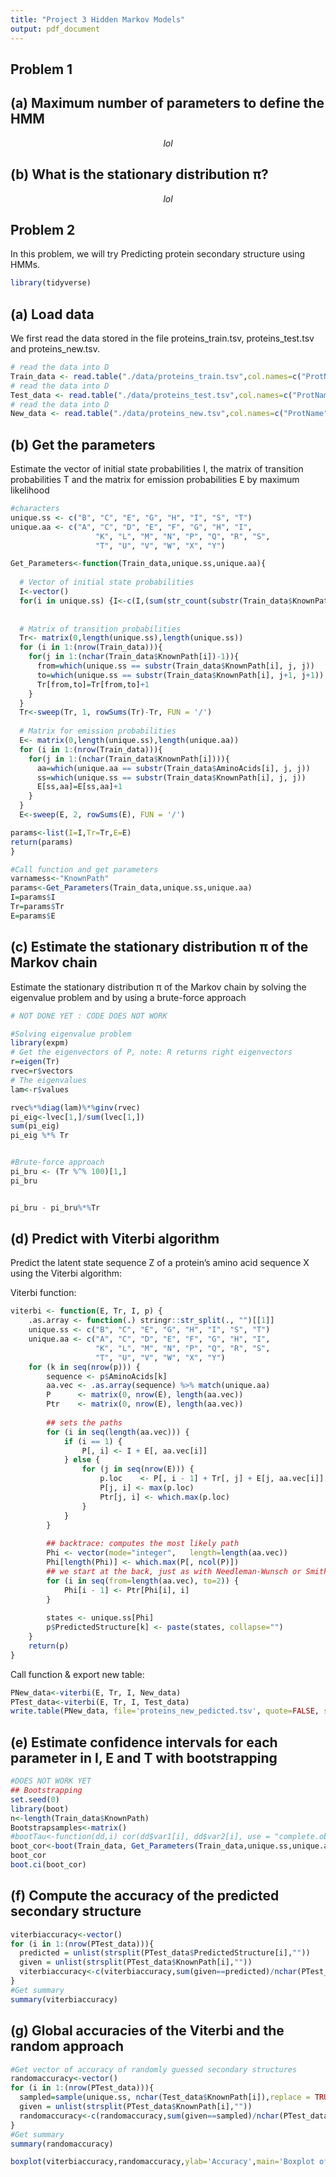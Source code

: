 ---
title: "Project 3 Hidden Markov Models"
output: pdf_document
---

## Problem 1

## (a) Maximum number of parameters to define the HMM


$$
lol
$$


## (b) What is the stationary distribution π? 


$$
lol
$$



## Problem 2

In this problem, we will try Predicting protein secondary structure using HMMs.


```{r, echo=FALSE, message=FALSE, warning=FALSE}
library(tidyverse)
```

## (a) Load data

We first read the data stored in the file proteins_train.tsv, proteins_test.tsv and proteins_new.tsv. 

```{r}
# read the data into D
Train_data <- read.table("./data/proteins_train.tsv",col.names=c("ProtName","AminoAcids","KnownPath"))
# read the data into D
Test_data <- read.table("./data/proteins_test.tsv",col.names=c("ProtName","AminoAcids","KnownPath") )
# read the data into D
New_data <- read.table("./data/proteins_new.tsv",col.names=c("ProtName","AminoAcids"))

```

## (b) Get the parameters

Estimate the vector of initial state probabilities I, the matrix of transition probabilities T and the matrix for emission probabilities E by maximum likelihood

```{r}
#characters
unique.ss <- c("B", "C", "E", "G", "H", "I", "S", "T")
unique.aa <- c("A", "C", "D", "E", "F", "G", "H", "I",
                   "K", "L", "M", "N", "P", "Q", "R", "S",
                   "T", "U", "V", "W", "X", "Y")
```


```{r}
Get_Parameters<-function(Train_data,unique.ss,unique.aa){ 
  
  # Vector of initial state probabilities
  I<-vector()
  for(i in unique.ss) {I<-c(I,(sum(str_count(substr(Train_data$KnownPath,1,1),i))/nrow(Train_data)))}
  
  
  # Matrix of transition probabilities
  Tr<- matrix(0,length(unique.ss),length(unique.ss))
  for (i in 1:(nrow(Train_data))){
    for(j in 1:(nchar(Train_data$KnownPath[i])-1)){
      from=which(unique.ss == substr(Train_data$KnownPath[i], j, j))
      to=which(unique.ss == substr(Train_data$KnownPath[i], j+1, j+1))
      Tr[from,to]=Tr[from,to]+1
    }
  }
  Tr<-sweep(Tr, 1, rowSums(Tr)-Tr, FUN = '/')
  
  # Matrix for emission probabilities
  E<- matrix(0,length(unique.ss),length(unique.aa))
  for (i in 1:(nrow(Train_data))){
    for(j in 1:(nchar(Train_data$KnownPath[i]))){ 
      aa=which(unique.aa == substr(Train_data$AminoAcids[i], j, j))
      ss=which(unique.ss == substr(Train_data$KnownPath[i], j, j))
      E[ss,aa]=E[ss,aa]+1
    }
  }
  E<-sweep(E, 2, rowSums(E), FUN = '/')

params<-list(I=I,Tr=Tr,E=E)
return(params)
}
```

```{r}
#Call function and get parameters
varnamess<-"KnownPath"
params<-Get_Parameters(Train_data,unique.ss,unique.aa)
I=params$I
Tr=params$Tr
E=params$E

```


## (c) Estimate the stationary distribution π of the Markov chain 

Estimate the stationary distribution π of the Markov chain by solving the eigenvalue problem
and by using a brute-force approach

```{r}
# NOT DONE YET : CODE DOES NOT WORK

#Solving eigenvalue problem
library(expm)    
# Get the eigenvectors of P, note: R returns right eigenvectors
r=eigen(Tr)
rvec=r$vectors
# The eigenvalues
lam<-r$values

rvec%*%diag(lam)%*%ginv(rvec)
pi_eig<-lvec[1,]/sum(lvec[1,])
sum(pi_eig)
pi_eig %*% Tr


#Brute-force approach
pi_bru <- (Tr %^% 100)[1,]
pi_bru


pi_bru - pi_bru%*%Tr
```

## (d) Predict with Viterbi algorithm

Predict the latent state sequence Z of a protein’s amino acid sequence X using the Viterbi algorithm:

Viterbi function:
```{r}
viterbi <- function(E, Tr, I, p) {
    .as.array <- function(.) stringr::str_split(., "")[[1]]
    unique.ss <- c("B", "C", "E", "G", "H", "I", "S", "T")
    unique.aa <- c("A", "C", "D", "E", "F", "G", "H", "I",
                   "K", "L", "M", "N", "P", "Q", "R", "S",
                   "T", "U", "V", "W", "X", "Y")
    for (k in seq(nrow(p))) {
        sequence <- p$AminoAcids[k]
        aa.vec <- .as.array(sequence) %>% match(unique.aa)
        P      <- matrix(0, nrow(E), length(aa.vec))
        Ptr    <- matrix(0, nrow(E), length(aa.vec))
        
        ## sets the paths
        for (i in seq(length(aa.vec))) {
            if (i == 1) {
                P[, i] <- I + E[, aa.vec[i]]
            } else {
                for (j in seq(nrow(E))) {
                    p.loc    <- P[, i - 1] + Tr[, j] + E[j, aa.vec[i]]
                    P[j, i] <- max(p.loc)
                    Ptr[j, i] <- which.max(p.loc)
                }
            }
        }
        
        ## backtrace: computes the most likely path
        Phi <- vector(mode="integer",   length=length(aa.vec))
        Phi[length(Phi)] <- which.max(P[, ncol(P)])
        ## we start at the back, just as with Needleman-Wunsch or Smith-Waterman
        for (i in seq(from=length(aa.vec), to=2)) {
            Phi[i - 1] <- Ptr[Phi[i], i]
        }
        
        states <- unique.ss[Phi]
        p$PredictedStructure[k] <- paste(states, collapse="")
    }
    return(p)
}

```

Call function & export new table:

```{r}

PNew_data<-viterbi(E, Tr, I, New_data)
PTest_data<-viterbi(E, Tr, I, Test_data)
write.table(PNew_data, file='proteins_new_pedicted.tsv', quote=FALSE, sep='\t')

```

## (e) Estimate confidence intervals for each parameter in I, E and T with bootstrapping


```{r}
#DOES NOT WORK YET
## Bootstrapping
set.seed(0)
library(boot)
n<-length(Train_data$KnownPath)
Bootstrapsamples<-matrix()
#bootTau<-function(dd,i) cor(dd$var1[i], dd$var2[i], use = "complete.obs")
boot_cor<-boot(Train_data, Get_Parameters(Train_data,unique.ss,unique.aa), 10)   #anzahl replicates
boot_cor
boot.ci(boot_cor)

```

## (f) Compute the accuracy of the predicted secondary structure


```{r}
viterbiaccuracy<-vector()
for (i in 1:(nrow(PTest_data))){
  predicted = unlist(strsplit(PTest_data$PredictedStructure[i],""))
  given = unlist(strsplit(PTest_data$KnownPath[i],""))
  viterbiaccuracy<-c(viterbiaccuracy,sum(given==predicted)/nchar(PTest_data$PredictedStructure[i]))
}
#Get summary
summary(viterbiaccuracy)
```


## (g) Global accuracies of the Viterbi and the random approach

```{r}
#Get vector of accuracy of randomly guessed secondary structures
randomaccuracy<-vector()
for (i in 1:(nrow(PTest_data))){
  sampled=sample(unique.ss, nchar(Test_data$KnownPath[i]),replace = TRUE) #ramdom sampling create sequence
  given = unlist(strsplit(PTest_data$KnownPath[i],""))
  randomaccuracy<-c(randomaccuracy,sum(given==sampled)/nchar(PTest_data$PredictedStructure[i]))
}
#Get summary
summary(randomaccuracy)

boxplot(viterbiaccuracy,randomaccuracy,ylab='Accuracy',main='Boxplot of  global accuracies',names = c( 'Viterbi','Random'))

```
